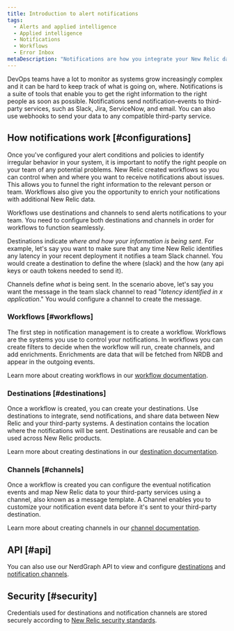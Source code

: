 ```yaml
---
title: Introduction to alert notifications
tags:
  - Alerts and applied intelligence 
  - Applied intelligence
  - Notifications
  - Workflows
  - Error Inbox
metaDescription: "Notifications are how you integrate your New Relic data with third-party services, such as Slack, Email, Jira, and ServiceNow."
---
```


DevOps teams have a lot to monitor as systems grow increasingly complex and it can be hard to keep track of what is going on, where. Notifications is a suite of tools that enable you to get the right information to the right people as soon as possible. Notifications send notification-events to third-party services, such as Slack, Jira, ServiceNow, and email. You can also use webhooks to send your data to any compatible third-party service.

## How notifications work [#configurations]
 
Once you've configured your alert conditions and policies to identify irregular behavior in your system, it is important to notify the right people on your team of any potential problems. New Relic created workflows so you can control when and where you want to receive notifications about issues. This allows you to funnel the right information to the relevant person or team. Workflows also give you the opportunity to enrich your notifications with additional New Relic data.

Workflows use destinations and channels to send alerts notifications to your team. You need to configure both destinations and channels in order for workflows to function seamlessly. 

Destinations indicate *where and how your information is being sent*. For example, let's say you want to make sure that any time New Relic identifies any latency in your recent deployment it notifies a team Slack channel. You would create a destination to define the where (slack) and the how (any api keys or oauth tokens needed to send it). 

Channels define *what* is being sent. In the scenario above, let's say you want the message in the team slack channel to read "_latency identified in x application_." You would configure a channel to create the message.

### Workflows [#workflows]

The first step in notification management is to create a workflow. Workflows are the systems you use to control your notifications. In workflows you can create filters to decide when the workflow will run, create channels, and add enrichments. Enrichments are data that will be fetched from NRDB and appear in the outgoing events.

Learn more about creating workflows in our [workflow documentation](/docs/alerts-applied-intelligence/applied-intelligence/incident-workflows/incident-workflows/).

### Destinations [#destinations]

Once a workflow is created, you can create your destinations. Use destinations to integrate, send notifications, and share data between New Relic and your third-party systems. A destination contains the location where the notifications will be sent. Destinations are reusable and can be used across New Relic products. 

Learn more about creating destinations in our [destination documentation](/docs/alerts-applied-intelligence/notifications/destinations/).

### Channels [#channels]

Once a workflow is created you can configure the eventual notification events and map New Relic data to your third-party services using a channel, also known as a message template. A Channel enables you to customize your notification event data before it's sent to your third-party destination.

Learn more about creating channels in our [channel documentation](/docs/alerts-applied-intelligence/notifications/message-templates/).

## API [#api]

You can also use our NerdGraph API to view and configure [destinations](/docs/apis/nerdgraph/examples/nerdgraph-api-notifications-destinations) and [notification channels](/docs/apis/nerdgraph/examples/nerdgraph-api-notifications-channels).

## Security [#security]

Credentials used for destinations and notification channels are stored securely according to [New Relic security standards](/docs/security/security-privacy/compliance/data-encryption).
